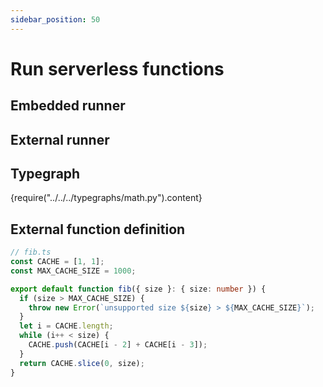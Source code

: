 ```yaml
---
sidebar_position: 50
---
```



# Run serverless functions


## Embedded runner


## External runner

## Typegraph
<CodeBlock language="python">{require("../../../typegraphs/math.py").content}</CodeBlock>

## External function definition
<!-- <CodeBlock language="typescript">{require("./fib.ts").content}</CodeBlock> -->

```typescript
// fib.ts
const CACHE = [1, 1];
const MAX_CACHE_SIZE = 1000;

export default function fib({ size }: { size: number }) {
  if (size > MAX_CACHE_SIZE) {
    throw new Error(`unsupported size ${size} > ${MAX_CACHE_SIZE}`);
  }
  let i = CACHE.length;
  while (i++ < size) {
    CACHE.push(CACHE[i - 2] + CACHE[i - 3]);
  }
  return CACHE.slice(0, size);
}
